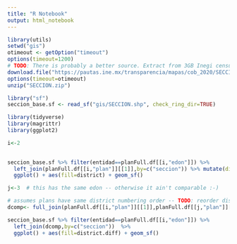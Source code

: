 ```yaml
---
title: "R Notebook"
output: html_notebook
---
```



```r
library(utils)
setwd("gis")
otimeout <- getOption("timeout")
options(timeout=1200)
# TODO: There is probably a better source. Extract from 3GB Inegi census?
download.file("https://pautas.ine.mx/transparencia/mapas/cob_2020/SECCION.zip","SECCION2.zip")
options(timeout=otimeout)
unzip("SECCION.zip")
```



```r
library("sf")
seccion_base.sf <- read_sf("gis/SECCION.shp", check_ring_dir=TRUE)
```

```r
library(tidyverse)
library(magrittr)
library(ggplot2)

i<-2
 

seccion_base.sf %>% filter(entidad==planFull.df[[i,"edon"]]) %>% 
  left_join(planFull.df[[i,"plan"]][[1]],by=c("seccion")) %>% mutate(district=factor(district)) %>%
  ggplot() + aes(fill=district) + geom_sf()


```

```r
j<-3  # this has the same edon -- otherwise it ain't comparable :-)

# assumes plans have same district numbering order -- TODO: reorder district numbers for best match before differencing
dcomp<- full_join(planFull.df[[i,"plan"]][[1]],planFull.df[[j,"plan"]][[1]],by=c("seccion")) %>% mutate(district.diff=district.x==district.y)

seccion_base.sf %>% filter(entidad==planFull.df[[i,"edon"]]) %>% 
  left_join(dcomp,by=c("seccion"))  %>%
  ggplot() + aes(fill=district.diff) + geom_sf()
```

